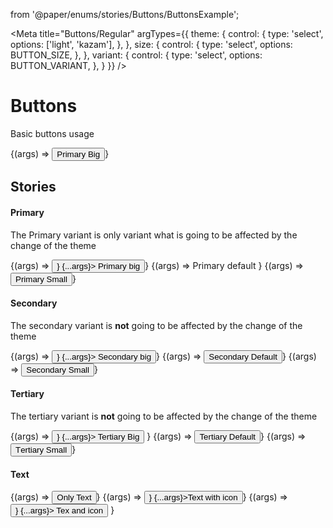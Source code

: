   from '@paper/enums/stories/Buttons/ButtonsExample';

<Meta title="Buttons/Regular"
      argTypes={{
        theme: {
          control: {
            type: 'select',
            options: ['light', 'kazam'],
          },
        },
        size: {
          control: {
            type: 'select',
            options: BUTTON_SIZE,
          },
        },
        variant: {
          control: {
            type: 'select',
            options: BUTTON_VARIANT,
          },
        }
      }}
/>


# Buttons
Basic buttons usage

<Canvas>
  <Story
    name="Default button"
    args={{
      theme: 'light',
      variant: BUTTON_VARIANT.PRIMARY,
      size: BUTTON_SIZE.BIG,
      fullWidth: false,
      disabled: false,
    }}
  >
    {(args) => <Button {...args}>Primary Big</Button>}
  </Story>
</Canvas>

<ArgsTable story="Default button"/>

## Stories

#### Primary

The Primary variant is only variant what is  going to be affected by the change of the theme

<Canvas>
  <Story
    name="Primary button big"
    args={{
      theme: 'light',
      variant: BUTTON_VARIANT.PRIMARY,
      size: BUTTON_SIZE.BIG
    }}
  >
    {(args) => <Button
      endIcon={<Icon icon={ICON.BOARD} color={ICONS_COLOR.DARK} size={ICONS_SIZE.SMALL} />}
      {...args}>
      Primary big
    </Button>}
  </Story>
  <Story
    name="Primary button default"
    args={{
      theme: 'light',
      variant: BUTTON_VARIANT.PRIMARY,
      size: BUTTON_SIZE.DEFAULT
    }}
  >
    {(args) => <Button{...args}>Primary default </Button>}
  </Story>
  <Story
    name="Primary button small"
    args={{
      theme: 'light',
      variant: BUTTON_VARIANT.PRIMARY,
      size: BUTTON_SIZE.SMALL
    }}
  >
    {(args) => <Button {...args}>Primary Small</Button>}
  </Story>
</Canvas>

#### Secondary

The secondary variant is **not** going to be affected by the change of the theme

<Canvas>
  <Story
    name="Secondary button big"
    args={{
      theme: 'light',
      variant: BUTTON_VARIANT.SECONDARY,
      size: BUTTON_SIZE.BIG
    }}
  >
    {(args) => <Button
      startIcon={<Icon icon={ICON.PLUS} color={ICONS_COLOR.DARK} size={ICONS_SIZE.SMALL} />}
      {...args}>
      Secondary big
    </Button>}
  </Story>
  <Story
  name="Secondary button default"
    args={{
      theme: 'light',
      variant: BUTTON_VARIANT.SECONDARY,
      size: BUTTON_SIZE.DEFAULT
    }}
  >
    {(args) => <Button
      {...args}>
      Secondary Default
    </Button>}
  </Story>
  <Story
    name="Secondary button small"
    args={{
      theme: 'light',
      variant: BUTTON_VARIANT.SECONDARY,
      size: BUTTON_SIZE.SMALL
    }}
  >
    {(args) => <Button {...args}>Secondary Small</Button>}
  </Story>
</Canvas>

#### Tertiary

The tertiary variant is **not** going to be affected by the change of the theme

<Canvas>
  <Story
    name="Tertiary button big"
    args={{
      theme: 'light',
      variant: BUTTON_VARIANT.TERTIARY,
      size: BUTTON_SIZE.BIG
    }}
  >
    {(args) => <Button
      endIcon={<Icon icon={ICON.ARROW_UP} color={ICONS_COLOR.DARK} size={ICONS_SIZE.SMALL} />}
      {...args}>
      Tertiary Big</Button>
    }
  </Story>
  <Story
    name="Тertiary button default"
    args={{
      theme: 'light',
      variant: BUTTON_VARIANT.TERTIARY,
      size: BUTTON_SIZE.DEFAULT
    }}
  >
    {(args) => <Button {...args}>Tertiary Default</Button>}
  </Story>
  <Story
    name="Тertiary button small"
    args={{
      theme: 'light',
      variant: BUTTON_VARIANT.TERTIARY,
      size: BUTTON_SIZE.SMALL
    }}
  >
    {(args) => <Button {...args}>Тertiary Small</Button>}
  </Story>
</Canvas>


#### Text
<Canvas>
  <Story
    name="Text button big"
  >
    {(args) => <Button {...args}>Only Text</Button>}
  </Story>
  <Story
    name="Text button icon start"
    argTypes={{
      theme: {
        control: {
          type: 'select',
          options: ['light', 'kazam'],
        },
      }
    }}
  >
    {(args) => <Button startIcon={<Icon icon={ICON.PLUS} color={ICONS_COLOR.DARK} size={ICONS_SIZE.SMALL} />} {...args}>Text with icon</Button>}
  </Story>
  <Story
    name="Text button icon end"
  >
    {(args) => <Button
      endIcon={<Icon icon={ICON.BOARD} color={ICONS_COLOR.DARK} size={ICONS_SIZE.SMALL} />}
      {...args}>
      Tex and icon</Button>
    }
  </Story>
</Canvas>


